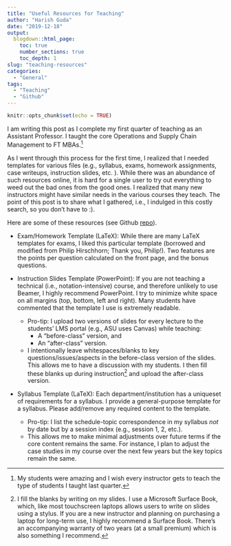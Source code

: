```yaml
---
title: "Useful Resources for Teaching"
author: "Harish Guda"
date: "2019-12-18"
output:
  blogdown::html_page:
    toc: true
    number_sections: true
    toc_depth: 1
slug: "teaching-resources"
categories: 
  - "General"
tags: 
  - "Teaching"
  - "Github"
---
```


```r
knitr::opts_chunk$set(echo = TRUE)
```

I am writing this post as I complete my first quarter of teaching as an Assistant Professor. I taught the core Operations and Supply Chain Management to FT MBAs.[^1] 

As I went through this process for the first time, I realized that I needed templates for various files (e.g., syllabus, exams, homework assignments, case writeups, instruction slides, etc. ). While there was an abundance of such resources online, it is hard for a single user to try out everything to weed out the bad ones from the good ones. I realized that many new instructors might have similar needs in the various courses they teach. The point of this post is to share what I gathered, i.e., I indulged in this costly search, so you don't have to :). 

Here are some of these resources (see Github [repo](https://github.com/harish-guda/teaching-resources)). 

- Exam/Homework Template (LaTeX): While there are many LaTeX templates for exams, I liked this particular template (borrowed and modified from Philip Hirschhorn; Thank you, Philip!). Two features are the points per question calculated on the front page, and the bonus questions.

- Instruction Slides Template (PowerPoint): If you are not teaching a technical (i.e., notation-intensive) course, and therefore unlikely to use Beamer, I highly recommend PowerPoint. I try to minimize white space on all margins (top, bottom, left and right). Many students have commented that the template I use is extremely readable. 
  * Pro-tip: I upload two versions of slides for every lecture to the students' LMS portal (e.g., ASU uses Canvas) while teaching: 
    * A "before-class" version, and 
    * An "after-class" version. 
  * I intentionally leave whitespaces/blanks to key questions/issues/aspects in the before-class version of the slides. This allows me to have a discussion with my students. I then fill these blanks up during instruction[^2] and upload the after-class version. 
  
- Syllabus Template (LaTeX): Each department/institution has a uniqueset of requirements for a syllabus. I provide a general-purpose template for a syllabus. Please add/remove any required content to the template. 
  - Pro-tip: I list the schedule-topic correspondence in my syllabus *not* by date but by a session index (e.g., session 1, 2, etc.). 
  - This allows me to make minimal adjustments over future terms if the core content remains the same. For instance, I plan to adjust the case studies in my course over the next few years but the key topics remain the same. 

[^1]: My students were amazing and I wish every instructor gets to teach the type of students I taught last quarter. 
[^2]: I fill the blanks by writing on my slides. I use a Microsoft Surface Book, which, like most touchscreen laptops allows users to write on slides using a stylus. If you are a new instructor and planning on purchasing a laptop for long-term use, I highly recommend a Surface Book. There's an accompanying warranty of two years (at a small premium) which is also something I recommend. 
